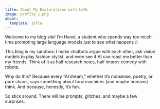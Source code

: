 ```yaml
---
title: About My Explorations with LLMs
image: profile_1.png
about:
  template: jolla
---
```


Welcome to my blog site!
I’m Hanxi, a student who spends way too much time prompting large language models just to see what happens :)

This blog is my sandbox: I make chatbots argue with each other, ask vision models to play fashion stylist, and even see if AI can roast me better than my friends. Think of it as half research notes, half improv comedy with robots.

Why do this? Because every “AI dream,” whether it’s nonsense, poetry, or pure chaos, says something about how machines (and maybe humans) think. And because, honestly, it’s fun.

So stick around. There will be prompts, glitches, and maybe a few surprises.


